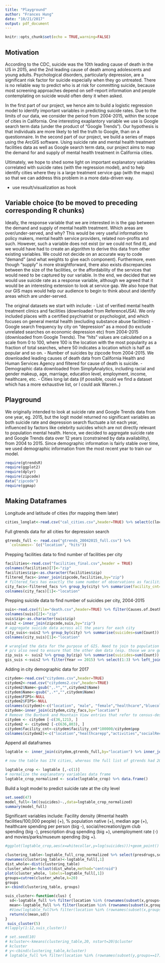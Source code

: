 ```yaml
---
title: "Playground"
author: "Frances Hung"
date: "10/21/2017"
output: pdf_document
---
```


```r
knitr::opts_chunk$set(echo = TRUE,warning=FALSE)
```
## Motivation

 According to the CDC, suicide was the 10th leading cause of death in the US in 2015, and the 2nd leading cause of death among adolescents and young adults. Psychological disorders, particularly depression, are a significant risk factor for suicide especially when they go untreated. There is no reliable way to predict who is at risk for committing suicide, because most screening approaches depend on self-report information and people contemplating on suicide would often deny it when asked. 
 
 In the first part of our project, we hence aim to build a logistic regression model to identify important variables in predicting suicide rates. Due to the limits of our data, we consider the period from 2004-2015, within the scope of cities in California. One interesting exaplantory variable we use is Google search term data (under the product of "Google Trends"). Our hypothesis is that individuals are more likely to tell the truth to Google, than on a questionnaire. In the second part of our project, we build a series of maps using the ArcGIS software. Using suicide rate and mental health treatment facilities data as well as Google search term data, our project aims to map the demand for and supply of mental health treatment in California cities.
 
 Ultimately, we hope to shed some light on important explanatory variables correlated with suicide rates (with the regression model), and to help identify cities where they is a large treatment service gap (with the maps) so that we can address this problem in a more data-driven way. 

- use result/visualization as hook

## Variable choice (to be moved to preceding corresponding R chunks)

 Ideally, the response variable that we are interested in is the gap between the demand and supply of mental health treatment. Which areas are over/under-served, and why? This would be very useful information to policy makers, mental health service providers, related non-profits and such. However, such a variable does not exist (or we could not find it), and we would have had to create an algorithm to derive this data from other existing variables. We could not decide on an accurate way to code "demand" (and what weights to give each component). Furthermore, even though "supply" is more straightforward, there also exists discrepancies between the size of the facilities, or the affordability of the services that would need to be captured by our variable. In the end, we decided that we would use suicide rate as a response variable, although we agreed that it would be an interesting extension to look at service gap. We also hope that our GIS maps would help our audience to begin to think about and identify areas which are under-served.
 
 The original datasets we start with include: 
 - List of verified mental health treatment clinics and facilities (downloaded from ReferenceUSA). We only included places with a certified psychiatrist or psychologist, and which focuses on general mental health (excluding substance abuse facilities)
 - Google search frequency by city on "depression" as a mood (to exclude unrelated searches on economic depression etc) from 2004-2015 (downloaded from Google Trends). The "hits" values are calculated on a scale from 0 to 100, where 100 is the location with the most popularity as a fraction of total searches, where 50 indicates a location which is half as popular and so on. 
 - Number of suicides by zipcode from 2004-2015. We downloaded leading causes of death data from California Health and Human Services Agency and filtered for cause of death is suicide.
 - Demographic data downloaded from SimplyAnalytics, including racial and gender makeup, age, marriage, education level, employment, income, healthcare, etc.
 - Cities long lat data (if possible, could we find a dataset which has a more exhaustive list, or I could ask Warren..)

## Playground

We originally intended to look at suicide rate and Google Trends data from one year, eg. 2015, but the logit model returned no significant variables as both suicide rate and depression search fluctuate a lot each year, influenced by factors like celebrity suicides which are not directly relevant to population mental health. Hence, we decided to aggregate suicide rate and Google Trends data over 12 years (constrained by data availability), from 2004 to 2015. Since demographic information is fairly stable over time, we used demographic information from the most recent year to train our model. 

```r
require(gtrendsR)
require(ggplot2)
require(dplyr)
require(zipcode)
data("zipcode")
require(ggmap)
```

## Making Dataframes

Longitude and latitude of cities (for mapping them later)
```r
cities_longlat<-read.csv("cal_cities.csv",header=TRUE) %>% select(c(location,Latitude,Longitude))
```

Full gtrends data for all cities for depression search
```r
gtrends_full <- read.csv("gtrends_20042015_full.csv") %>%
  `colnames<-`(c("location", "hits"))
```


Prepping facilities data to find number of facilities per city
```r
facilities<-read.csv("facilities_final.csv",header = TRUE)
colnames(facilities)[7]<-"zip"
facilities$zip<-as.character(facilities$zip)
filtered_facs<-inner_join(zipcode,facilities,by="zip")
# filtered_facs has exactly the same number of observations as facilities so I don't think the preceding three lines of code are necessary. Also it puts the generic long/lat for the zipcode while the original facilities has the specific long lat for the facility. 
city_facs<-filtered_facs %>% group_by(city) %>% summarise(facility_cnt=n())
colnames(city_facs)[1]<-"location"
```

Prepping suicide data to find number of suicides per city, 2004-2015
```r
suis<-read.csv(file="death.csv",header=TRUE) %>% filter(Causes.of.Death=="SUI") %>% filter(Year >= 2004)
colnames(suis)[2]<-"zip"
suis$zip<-as.character(suis$zip)
suis2 <-inner_join(zipcode,suis,by="zip") 
# aggregate suicide data across all the years for each city
city_suis<-suis2 %>% group_by(city) %>% summarise(suicides=sum(Count))
colnames(city_suis)[1]<-"location"

# wrangled the data for the purpose of GIS. Need to join to population by zipcode data (same source as population by city data) 
# p/s also need to ensure that the other dem data (esp. those we are going to plot) exist at the zipcode level 
zip_suis <- suis2 %>% group_by(zip) %>% summarise(suicides=sum(Count)) 
gis_suis <-suis2 %>% filter(Year == 2015) %>% select(1:3) %>% left_join(zip_suis,by="zip")
```

Adding in city demographic data for 2017
```r
citydem<-read.csv("citydems.csv",header=TRUE)
citydem2<-read.csv("citydems2.csv",header=TRUE)
citydem2$Name<-gsub(",.*","",citydem2$Name)
citydem$Name<-gsub(",.*","",citydem$Name)
citydem$FIPS<-NULL
citydem2$FIPS<-NULL
colnames(citydem)<-c("location", "male", "female","healthcare","bluecollar","whitecollar","nonfamily","medAge","AmInd", "whiteNonHisp","hisp","white","black","asian","medIncome","lessHS","HS","Bachelors","pop","unmarriedMpop","unemployed")
citydem<-inner_join(citydem,city_facs,by="location")
# Remove the Burbank and Mountain View entries that refer to census-designated areas (duplicate names with the actual cities will create problems later if not removed)
citydem <- citydem [-c(36,121), ]
citydem2 <- citydem2 [-c(636,803), ]
citydem$facility_cnt<-citydem$facility_cnt*100000/citydem$pop
colnames(citydem2)<-c("location","healthcarepp","activities","socialRec","entertainment","pov","presdrugs","healthcarebiz")

```

Append all dataframes 
```r

logtable <- inner_join(citydem,gtrends_full,by="location") %>% inner_join(city_suis,by="location") %>% inner_join(citydem2,by="location") %>% mutate(suicides=suicides*100000/pop,healthcarepp=healthcarepp/pop,activities=activities/pop,socialRec=socialRec/pop,entertainment=entertainment/pop,presdrugs=presdrugs/pop,healthcarebiz=healthcarebiz*1000/pop)

# now the table has 174 cities, whereas the full list of gtrends had 200. Not a big loss

logtable_crop <- logtable [,-c(1)]
# normalize the explanatory variables data frame
logtable_crop_normalized <- scale(logtable_crop) %>% data.frame()

```

Build a logit model to predict suicide rate at the city level
```r

set.seed(47)
model_full<-lm((suicides)~.,data=logtable_crop_normalized)
summary(model_full)

```

Significant variables include:
Facility density (#mental health facilities/100,000 people) (+), % population native (+), median age (+), healthcare spending per person (big -), social/recreation/gym club spending (big -), prescription drug spending (big +), unemployment rate (-) and movies/parks/museum spending (big +). 


```r
#ggplot(logtable_crop,aes(x=whitecollar,y=log(suicides)))+geom_point()
```

```r
clustering_table<-logtable_full_crop_normalized %>% select(presdrugs,socialRec,healthcarepp,facility_cnt,asian,AmInd)
rownames(clustering_table)<-logtable_full[,1]
dist_whole<-dist(clustering_table)
cluster_whole<-hclust(dist_whole,method="centroid")
plot(cluster_whole, labels=logtable_full[,1])
groups=cutree(cluster_whole,k=20)
groups
x<-cbind(clustering_table, groups)

suis_cluster<-function(clus) {
  sd<-logtable_full %>% filter(location %in% (rownames(subset(x,groups==clus)))) %>% .[["suicides"]] %>% log() %>% sd()
  mean<-logtable_full %>% filter(location %in% (rownames(subset(x,groups==clus)))) %>% .[["suicides"]] %>% log() %>% mean()
  #View(logtable_full%>% filter(location %in% (rownames(subset(x,groups==clus)))))
  return(c(mean,sd))
}
 suis_cluster(5)
#(lapply(1:12,suis_cluster))

```

```r
# set.seed(10)
# kcluster<-kmeans(clustering_table,20, nstart=20)$cluster
# kcluster
# y<-cbind(clustering_table,kcluster)
# logtable_full %>% filter(location %in% (rownames(subset(y,groups==17))))
```

